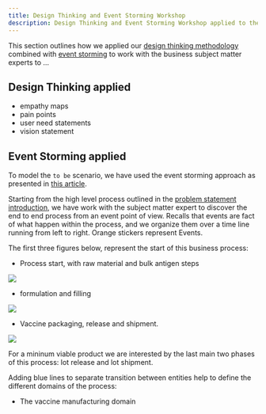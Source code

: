 ```yaml
---
title: Design Thinking and Event Storming Workshop
description: Design Thinking and Event Storming Workshop applied to the vaccine delivery process
---
```


This section outlines how we applied our [design thinking methodology](https://www.ibm.com/garage/method/practices/think/enterprise-design-thinking/) combined with [event storming](https://ibm-cloud-architecture.github.io/refarch-eda/methodology/event-storming/) to work with the business subject matter experts to ...

## Design Thinking applied

* empathy maps
* pain points
* user need statements
* vision statement

## Event Storming applied

To model the `to be` scenario, we have used the event storming approach as presented in [this article](https://ibm-cloud-architecture.github.io/refarch-eda/methodology/event-storming/). 

Starting from the high level process outlined in the [problem statement introduction](), we have work with the subject matter expert to discover the end to end process from an event point of view. Recalls that events are fact of what happen within the process, and we organize them over a time line running from left to right. Orange stickers represent Events.

The first three figures below, represent the start of this business process:

* Process start, with raw material and bulk antigen steps

![](./images/es-bp1.png)

* formulation and filling

![](./images/es-bp2.png)

* Vaccine packaging, release and shipment. 

![](./images/es-bp3.png)

For a mininum viable product we are interested by the last main two phases of this process: lot release and lot shipment.

Adding blue lines to separate transition between entities help to define the different domains of the process:

* The vaccine manufacturing domain